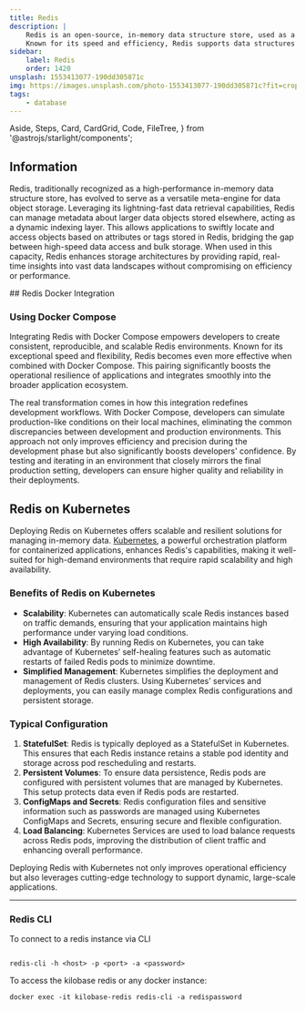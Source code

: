 ```yaml
---
title: Redis
description: |
    Redis is an open-source, in-memory data structure store, used as a database, cache, and message broker.
    Known for its speed and efficiency, Redis supports data structures such as strings, hashes, lists, sets, sorted sets with range queries, bitmaps, hyperloglogs, geospatial indexes, and streams.
sidebar:
    label: Redis
    order: 1420
unsplash: 1553413077-190dd305871c
img: https://images.unsplash.com/photo-1553413077-190dd305871c?fit=crop&w=1400&h=700&q=75
tags:
    - database
---
```


  Aside,
  Steps,
  Card,
  CardGrid,
  Code,
  FileTree,
} from '@astrojs/starlight/components';


## Information

Redis, traditionally recognized as a high-performance in-memory data structure store, has evolved to serve as a versatile meta-engine for data object storage.
Leveraging its lightning-fast data retrieval capabilities, Redis can manage metadata about larger data objects stored elsewhere, acting as a dynamic indexing layer.
This allows applications to swiftly locate and access objects based on attributes or tags stored in Redis, bridging the gap between high-speed data access and bulk storage.
When used in this capacity, Redis enhances storage architectures by providing rapid, real-time insights into vast data landscapes without compromising on efficiency or performance.

<Adsense />
## Redis Docker Integration

### Using Docker Compose

Integrating Redis with Docker Compose empowers developers to create consistent, reproducible, and scalable Redis environments. 
Known for its exceptional speed and flexibility, Redis becomes even more effective when combined with Docker Compose.
This pairing significantly boosts the operational resilience of applications and integrates smoothly into the broader application ecosystem.

The real transformation comes in how this integration redefines development workflows.
With Docker Compose, developers can simulate production-like conditions on their local machines, eliminating the common discrepancies between development and production environments.
This approach not only improves efficiency and precision during the development phase but also significantly boosts developers' confidence.
By testing and iterating in an environment that closely mirrors the final production setting, developers can ensure higher quality and reliability in their deployments.

## Redis on Kubernetes

Deploying Redis on Kubernetes offers scalable and resilient solutions for managing in-memory data. 
[Kubernetes](/application/kubernetes/), a powerful orchestration platform for containerized applications, enhances Redis's capabilities, making it well-suited for high-demand environments that require rapid scalability and high availability.

### Benefits of Redis on Kubernetes

- **Scalability**: Kubernetes can automatically scale Redis instances based on traffic demands, ensuring that your application maintains high performance under varying load conditions.
- **High Availability**: By running Redis on Kubernetes, you can take advantage of Kubernetes’ self-healing features such as automatic restarts of failed Redis pods to minimize downtime.
- **Simplified Management**: Kubernetes simplifies the deployment and management of Redis clusters. Using Kubernetes’ services and deployments, you can easily manage complex Redis configurations and persistent storage.

### Typical Configuration

1. **StatefulSet**: Redis is typically deployed as a StatefulSet in Kubernetes. This ensures that each Redis instance retains a stable pod identity and storage across pod rescheduling and restarts.
2. **Persistent Volumes**: To ensure data persistence, Redis pods are configured with persistent volumes that are managed by Kubernetes. This setup protects data even if Redis pods are restarted.
3. **ConfigMaps and Secrets**: Redis configuration files and sensitive information such as passwords are managed using Kubernetes ConfigMaps and Secrets, ensuring secure and flexible configuration.
4. **Load Balancing**: Kubernetes Services are used to load balance requests across Redis pods, improving the distribution of client traffic and enhancing overall performance.

Deploying Redis with Kubernetes not only improves operational efficiency but also leverages cutting-edge technology to support dynamic, large-scale applications.

* * *

### Redis CLI

To connect to a redis instance via CLI

```shell

redis-cli -h <host> -p <port> -a <password>

```

<Aside type="tip">

To access the kilobase redis or any docker instance: 

`docker exec -it kilobase-redis redis-cli -a redispassword`

</Aside>